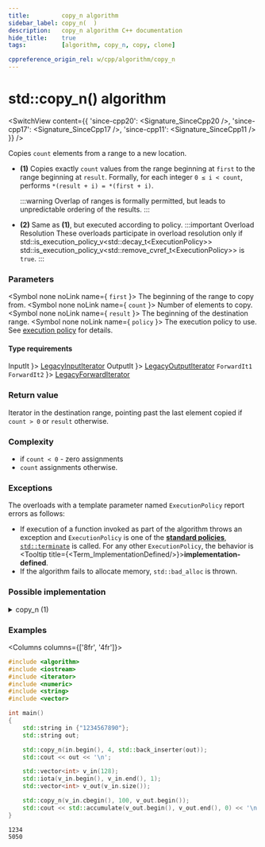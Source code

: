 ```yaml
---
title:         copy_n algorithm
sidebar_label: copy_n(  )
description:   copy_n algorithm C++ documentation
hide_title:    true
tags:          [algorithm, copy_n, copy, clone]

cppreference_origin_rel: w/cpp/algorithm/copy_n
---
```



<!-- Terms -->


<!----------------- Codes ---------------------->


# std::copy_n() algorithm

<SwitchView content={{
  'since-cpp20': <Signature_SinceCpp20 />,
  'since-cpp17': <Signature_SinceCpp17 />,
  'since-cpp11': <Signature_SinceCpp11 />
}} />

Copies `count` elements from a range to a new location.

- **(1)** Copies exactly `count` values from the range beginning at `first` to the range beginning at `result`.
  Formally, for each integer `0 ≤ i < count`, performs `*(result + i) = *(first + i)`.

  :::warning
  Overlap of ranges is formally permitted, but leads to unpredictable ordering of the results.
  :::

- **(2)** Same as **(1)**, but executed according to policy.
	:::important Overload Resolution
	These overloads participate in overload resolution only if
	<Until v='cpp20'> std::is_execution_policy_v&lt;std::decay_t&lt;ExecutionPolicy&gt;&gt; </Until> <Since v='cpp20'>std::is_execution_policy_v&lt;std::remove_cvref_t&lt;ExecutionPolicy&gt;&gt;</Since> is <code>true</code>.
	:::

### Parameters

<SymbolTable>

  <Symbol none noLink name={ <code>first</code> }>
    The beginning of the range to copy from.
  </Symbol>
  <Symbol none noLink name={ <code>count</code> }>
    Number of elements to copy.
  </Symbol>
  <Symbol none noLink name={ <code>result</code> }>
    The beginning of the destination range.
  </Symbol>
  <Symbol none noLink name={ <code>policy</code> }>
    The execution policy to use. See <a href="#">execution policy</a> for details.
  </Symbol>

</SymbolTable>

#### Type requirements

<SymbolTable>
  <Symbol none noLink name={ <code>InputIt</code> }>
    <a href="/docs/named_req/LegacyInputIterator">LegacyInputIterator</a>
  </Symbol>
  <Symbol none noLink name={ <code>OutputIt</code> }>
    <a href="/docs/named_req/LegacyOutputIterator">LegacyOutputIterator</a>
  </Symbol>
  <Symbol none noLink name={ <> <code>ForwardIt1</code> <br/> <code>ForwardIt2</code> </> }>
    <a href="/docs/named_req/LegacyForwardIterator">LegacyForwardIterator</a>
  </Symbol>
</SymbolTable>

### Return value

Iterator in the destination range, pointing past the last element copied if `count > 0` or `result` otherwise.

### Complexity

- if `count < 0` - zero assignments
- `count` assignments otherwise.

### Exceptions

The overloads with a template parameter named `ExecutionPolicy` report errors as follows:
- If execution of a function invoked as part of the algorithm throws an exception and `ExecutionPolicy` is one of the [**standard policies**](#), [`std::terminate`](#) is called.
	For any other `ExecutionPolicy`, the behavior is <Tooltip title={<Term_ImplementationDefined/>}>**implementation-defined**</Tooltip>.
- If the algorithm fails to allocate memory, `std::bad_alloc` is thrown.

### Possible implementation

<details>
<summary>copy_n (1)</summary>

```cpp

template<class InputIt, class Size, class OutputIt>
constexpr //< since C++20
OutputIt copy_n(InputIt first, Size count, OutputIt result)
{
    if (count > 0)
    {
        *result = *first;
        ++result;
        for (Size i = 1; i != count; ++i, ++result)
            *result = *++first;
    }

    return result;
}
```

</details>

### Examples

<Columns columns={['8fr', '4fr']}>
<div>

```cpp title='Main.cpp' showLineNumbers
#include <algorithm>
#include <iostream>
#include <iterator>
#include <numeric>
#include <string>
#include <vector>

int main()
{
    std::string in {"1234567890"};
    std::string out;

    std::copy_n(in.begin(), 4, std::back_inserter(out));
    std::cout << out << '\n';

    std::vector<int> v_in(128);
    std::iota(v_in.begin(), v_in.end(), 1);
    std::vector<int> v_out(v_in.size());

    std::copy_n(v_in.cbegin(), 100, v_out.begin());
    std::cout << std::accumulate(v_out.begin(), v_out.end(), 0) << '\n';
}
```

</div>
<div>

```plaintext title="Output"
1234
5050
```

</div>
</Columns>
